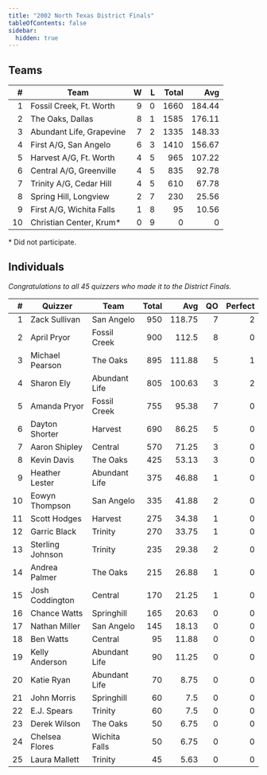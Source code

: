 ```yaml
---
title: "2002 North Texas District Finals"
tableOfContents: false
sidebar:
  hidden: true
---
```


## Teams

|    # | Team                     |    W |    L | Total |    Avg |
| ---: | ------------------------ | ---: | ---: | ----: | -----: |
|    1 | Fossil Creek, Ft. Worth  |    9 |    0 |  1660 | 184.44 |
|    2 | The Oaks, Dallas         |    8 |    1 |  1585 | 176.11 |
|    3 | Abundant Life, Grapevine |    7 |    2 |  1335 | 148.33 |
|    4 | First A/G, San Angelo    |    6 |    3 |  1410 | 156.67 |
|    5 | Harvest A/G, Ft. Worth   |    4 |    5 |   965 | 107.22 |
|    6 | Central A/G, Greenville  |    4 |    5 |   835 |  92.78 |
|    7 | Trinity A/G, Cedar Hill  |    4 |    5 |   610 |  67.78 |
|    8 | Spring Hill, Longview    |    2 |    7 |   230 |  25.56 |
|    9 | First A/G, Wichita Falls |    1 |    8 |    95 |  10.56 |
|   10 | Christian Center, Krum*  |    0 |    9 |     0 |      0 |

\* Did not participate.

## Individuals

*Congratulations to all 45 quizzers who made it to the District Finals.*

|    # | Quizzer          | Team          | Total |    Avg |   QO | Perfect |
| ---: | ---------------- | ------------- | ----: | -----: | ---: | ------: |
|    1 | Zack Sullivan    | San Angelo    |   950 | 118.75 |    7 |       2 |
|    2 | April Pryor      | Fossil Creek  |   900 |  112.5 |    8 |       0 |
|    3 | Michael Pearson  | The Oaks      |   895 | 111.88 |    5 |       1 |
|    4 | Sharon Ely       | Abundant Life |   805 | 100.63 |    3 |       2 |
|    5 | Amanda Pryor     | Fossil Creek  |   755 |  95.38 |    7 |       0 |
|    6 | Dayton Shorter   | Harvest       |   690 |  86.25 |    5 |       0 |
|    7 | Aaron Shipley    | Central       |   570 |  71.25 |    3 |       0 |
|    8 | Kevin Davis      | The Oaks      |   425 |  53.13 |    3 |       0 |
|    9 | Heather Lester   | Abundant Life |   375 |  46.88 |    1 |       0 |
|   10 | Eowyn Thompson   | San Angelo    |   335 |  41.88 |    2 |       0 |
|   11 | Scott Hodges     | Harvest       |   275 |  34.38 |    1 |       0 |
|   12 | Garric Black     | Trinity       |   270 |  33.75 |    1 |       0 |
|   13 | Sterling Johnson | Trinity       |   235 |  29.38 |    2 |       0 |
|   14 | Andrea Palmer    | The Oaks      |   215 |  26.88 |    1 |       0 |
|   15 | Josh Coddington  | Central       |   170 |  21.25 |    1 |       0 |
|   16 | Chance Watts     | Springhill    |   165 |  20.63 |    0 |       0 |
|   17 | Nathan Miller    | San Angelo    |   145 |  18.13 |    0 |       0 |
|   18 | Ben Watts        | Central       |    95 |  11.88 |    0 |       0 |
|   19 | Kelly Anderson   | Abundant Life |    90 |  11.25 |    0 |       0 |
|   20 | Katie Ryan       | Abundant Life |    70 |   8.75 |    0 |       0 |
|   21 | John Morris      | Springhill    |    60 |    7.5 |    0 |       0 |
|   22 | E.J. Spears      | Trinity       |    60 |    7.5 |    0 |       0 |
|   23 | Derek Wilson     | The Oaks      |    50 |   6.75 |    0 |       0 |
|   24 | Chelsea Flores   | Wichita Falls |    50 |   6.75 |    0 |       0 |
|   25 | Laura Mallett    | Trinity       |    45 |   5.63 |    0 |       0 |
